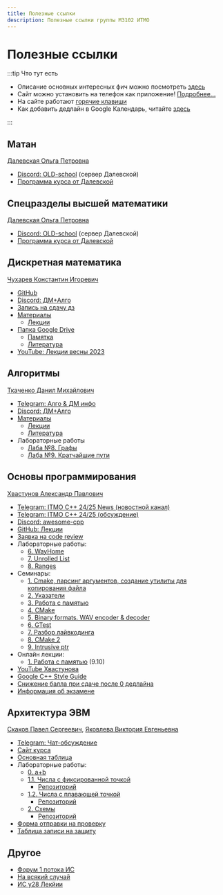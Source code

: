 ```yaml
---
title: Полезные ссылки
description: Полезные ссылки группы M3102 ИТМО
---
```


# Полезные ссылки


<Deadlines />


<AppInstall />

:::tip Что тут есть

- Описание основных интересных фич можно посмотреть [здесь](https://github.com/nawinds/m3102-links?tab=readme-ov-file#%D1%84%D0%B8%D1%87%D0%B8--features)
- Сайт можно установить на телефон как приложение! [Подробнее...](https://github.com/nawinds/m3102-links?tab=readme-ov-file#%D0%B2%D0%B5%D0%B1-%D0%BF%D1%80%D0%B8%D0%BB%D0%BE%D0%B6%D0%B5%D0%BD%D0%B8%D0%B5--pwa-web-app)
- На сайте работают <a href="#" data-help-popup="">горячие клавиши</a>
- Как добавить дедлайн в Google Календарь, читайте [здесь](https://github.com/nawinds/m3102-links?tab=readme-ov-file#%D0%B1%D0%BB%D0%BE%D0%BA-%D0%B4%D0%B5%D0%B4%D0%BB%D0%B0%D0%B9%D0%BD%D0%BE%D0%B2--deadlines-block)

:::

## Матан

[Далевская Ольга Петровна](https://discordapp.com/users/689856496078422023/)

- [Discord: OLD-school](https://discord.gg/HDC4MWVW) (сервер Далевской)
- [Программа курса от Далевской](https://docs.google.com/document/d/15xCmlWKHNoFgSom-ON0ZWLwtpKpqKmVEGuYQbb9u-4M/edit?tab=t.0)


## Спецразделы высшей математики

[Далевская Ольга Петровна](https://discordapp.com/users/689856496078422023/)

- [Discord: OLD-school](https://discord.gg/HDC4MWVW) (сервер Далевской)
- [Программа курса от Далевской](https://docs.google.com/document/d/1y0nkltRnO7aBynBa-p12ICJ760zPOtdjxuJ8D97tOpE/edit?usp=sharing)


## Дискретная математика

[Чухарев Константин Игоревич](https://discordapp.com/users/380706899131367424/)

- [GitHub](https://github.com/Lipen/discrete-math-course)
- [Discord: ДМ+Алго](https://discord.com/channels/1279787292034076817/1279793137207869494)
- [Запись на сдачу дз](https://docs.google.com/spreadsheets/d/1UX6qjXspRnqv9CGyYaIWHHB4NMgqIFjJMsvmvWQ0vwE/edit)
- [Материалы](https://dm-aisd.yonote.ru/share/itmo_dm_aisd)
  - [Лекции](https://dm-aisd.yonote.ru/share/dm_lections)
- [Папка Google Drive](https://drive.google.com/drive/folders/1ReeYK89xcJf7cO9Vg9pOifGVoxdJPzMd)
  - [Памятка](https://docs.google.com/document/d/14rxNIPiW9FW3BuyEtAu947BJZ0UkJFu6WAr0zULDbmA/edit#heading=h.j75x0g10s2dp)
  - [Литература](https://drive.google.com/drive/folders/1W63cvUPTaqqHQWqAnkdz1mVHGnfQyNjC)
- [YouTube: Лекции весны 2023](https://youtube.com/playlist?list=PLyWwrxxKY6Kfy5npb-O5Tm3yoofNPEf2T)


## Алгоритмы

[Ткаченко Данил Михайлович](https://t.me/tkach_tech)

- [Telegram: Алго & ДМ инфо](https://t.me/algo_math_info)
- [Discord: ДМ+Алго](https://discord.com/channels/1279787292034076817/1279793168639856660)
- [Материалы](https://dm-aisd.yonote.ru/share/itmo_dm_aisd)
  - [Лекции](https://dm-aisd.yonote.ru/share/itmo_aisd_lections)
  - [Литература](https://dm-aisd.yonote.ru/share/itmo_aisd_books)
- Лабораторные работы
  - [Лаба №8. Графы](https://sort-me.org/contest/300)
  - [Лаба №9. Кратчайшие пути](https://sort-me.org/contest/301)


## Основы программирования

[Хвастунов Александр Павлович](https://t.me/hvost239)

- [Telegram: ITMO C++ 24/25 News (новостной канал)](https://t.me/+TrkaJQNAvmVkYjk6)
- [Telegram: ITMO C++ 24/25 (обсуждение)](https://t.me/+P7FY7vt4qCM3NTZi)
- [Discord: awesome-cpp](https://discord.gg/QhuennRzkK)
- [GitHub: Лекции](https://github.com/is-itmo-c-24/lectures)
- [Заявка на code review](https://forms.gle/acR14zEEAECD7mcU7)
- Лабораторные работы:
  - [6. WayHome](https://classroom.github.com/a/HsJ6qrbu)
  - [7. Unrolled List](https://classroom.github.com/a/F94lbM9T)
  - [8. Ranges](https://classroom.github.com/a/AMw6ugCA)
- Семинары:
  - [1. Cmake, парсинг аргументов, создание утилиты для копирования файла](https://drive.google.com/file/d/1AyHJQmffsv1Nv31oR0OtqPvcu3KmyFtI/view?usp=drivesdk)
  - [2. Указатели](https://youtu.be/UYP_0aqWmCw)
  - [3. Работа с памятью](https://www.youtube.com/watch?v=n_8mNotAWi8)
  - [4. CMake](https://www.youtube.com/watch?v=PEJrbshnHZg)
  - [5. Binary formats. WAV encoder & decoder](https://www.youtube.com/watch?v=C0C1a67BNbU)
  - [6. GTest](https://www.youtube.com/watch?v=8jsK8W6UoF4)
  - [7. Разбор лайвкодинга](https://www.youtube.com/watch?v=6KO4EEf1Mno)
  - [8. CMake 2](https://youtu.be/XXmRsV0NdkI)
  - [9. Intrusive ptr](https://youtu.be/XpF3buuv6N0)
- Онлайн лекции:
  - [1. Работа с памятью](https://drive.google.com/file/d/14vr2z-H5RV0FeZ0oVbkulqJKQ8pVTrtG/view?usp=sharing) (9.10)
- [YouTube Хвастунова](https://www.youtube.com/@hvastunovalexandr/videos)
- [Google C++ Style Guide](https://google.github.io/styleguide/cppguide.html)
- [Снижение балла при сдаче после 0 дедлайна](/deadlines/#основы-программирования)
- [Информация об экзамене](https://github.com/is-itmo-c-24/lectures/blob/main/Exam%20-%20I.md)


## Архитектура ЭВМ

[Скаков Павел Сергеевич](https://t.me/pavelxs), [Яковлева Виктория Евгеньевна](https://t.me/viktoriya_yve)

- [Telegram: Чат-обсуждение](https://t.me/+RAW7y7kVzdcxMjdi)
- [Сайт курса](https://skkv-itmo.gitbook.io/se-comp-arch-course)
- [Основная таблица](https://docs.google.com/spreadsheets/d/1gDMcROqdYmK-Jxq-6HBT_3PSUs0LcioeHvq0ipQ6jXo/edit?usp=sharing)
- Лабораторные работы:
  - [0. a+b](https://classroom.github.com/a/gwTvMXbk)
  - [1.1. Числа с фиксированной точкой](https://docs.google.com/document/d/1xh0yWsal7kysk5mJpuPK4jrtH5jxsvOrUTSMOlzZ82k/edit?tab=t.0)
    - [Репозиторий](https://classroom.github.com/a/NnvBBffr)
  - [1.2. Числа с плавающей точкой](https://docs.google.com/document/d/11npNSgySpFy2EQb9KF3dYXWM2O29xWnVAciUWs4NbdM/edit?usp=sharing)
    - [Репозиторий](https://classroom.github.com/a/toHHm1sS)
  - [2. Схемы](https://docs.google.com/document/d/1AhWBCNFw1al6T292iXONvh_4dfZYOhP0Rcpgegvqyak/edit?usp=sharing)
    - [Репозиторий](https://classroom.github.com/a/DZDqkhUe)
- [Форма отправки на проверку](https://forms.gle/eQNgwAxmYQ1Kyr5UA)
- [Таблица записи на защиту](https://docs.google.com/spreadsheets/d/1x-xMwoB_imN-WVuldHPNc0f3YNpzu-c7DvIASfHQCIA/edit?usp=sharing)


## Другое

- [Форум 1 потока ИС](https://t.me/+-vtPNsU8axxiZDVi)
- [На всякий случай](/lgd.pdf)
- [ИС y28 Лекйии](https://t.me/+hD4teZjO-49jNTli)


<EditPageLink filePath="/src/pages/index.mdx" />


<Ads />
